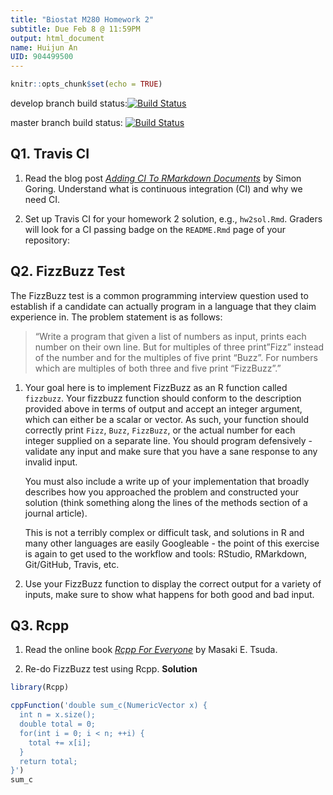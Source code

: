 ```yaml
---
title: "Biostat M280 Homework 2"
subtitle: Due Feb 8 @ 11:59PM
output: html_document
name: Huijun An
UID: 904499500
---
```


```r
knitr::opts_chunk$set(echo = TRUE)
```

  develop branch build status:[![Build Status](https://travis-ci.com/huijunan/biostat-m280-2019-winter.svg?token=zTicFbMBPAEEe9msLo8r&branch=develop)](https://travis-ci.com/huijunan/biostat-m280-2019-winter)
  
  master branch build status: [![Build Status](https://travis-ci.com/huijunan/biostat-m280-2019-winter.svg?token=zTicFbMBPAEEe9msLo8r&branch=master)](https://travis-ci.com/huijunan/biostat-m280-2019-winter)

## Q1. Travis CI

1. Read the blog post [_Adding CI To RMarkdown Documents_](http://www.goring.org/resources/Adding_CI_To_RMarkdown.html) by Simon Goring. Understand what is continuous integration (CI) and why we need CI.

2. Set up Travis CI for your homework 2 solution, e.g., `hw2sol.Rmd`. Graders will look for a CI passing badge on the `README.Rmd` page of your repository:



## Q2. FizzBuzz Test

The FizzBuzz test is a common programming interview question used to establish if a candidate can actually program in a language that they claim experience in. The problem statement is as follows:

> "Write a program that given a list of numbers as input, prints each number on their own line. But for multiples of three print "Fizz" instead of the number and for the multiples of five print “Buzz”. For numbers which are multiples of both three and five print “FizzBuzz”."

1. Your goal here is to implement FizzBuzz as an R function called `fizzbuzz`. Your fizzbuzz function should conform to the description provided above in terms of output and accept an integer argument, which can either be a scalar or vector. As such, your function should correctly print `Fizz`, `Buzz`, `FizzBuzz`, or the actual number for each integer supplied on a separate line. You should program defensively - validate any input and make sure that you have a sane response to any invalid input.

    You must also include a write up of your implementation that broadly describes how you approached the problem and constructed your solution (think something along the lines of the methods section of a journal article).

    This is not a terribly complex or difficult task, and solutions in R and many other languages are easily Googleable - the point of this exercise is again to get used to the workflow and tools: RStudio, RMarkdown, Git/GitHub, Travis, etc.

2. Use your FizzBuzz function to display the correct output for a variety of inputs, make sure to show what happens for both good and bad input. 

## Q3. Rcpp

1. Read the online book [_Rcpp For Everyone_](https://teuder.github.io/rcpp4everyone_en/) by Masaki E. Tsuda.

2. Re-do FizzBuzz test using Rcpp. 
**Solution**
```r
library(Rcpp)

cppFunction('double sum_c(NumericVector x) {
  int n = x.size();
  double total = 0;
  for(int i = 0; i < n; ++i) {
    total += x[i];
  }
  return total;
}')
sum_c
```

